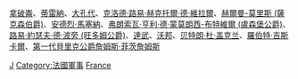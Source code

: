 {{Catnav|頁面分類|各種主題的頁面分類|按國家分類|各國軍事|法國軍事}}
{{Catnav|頁面分類|各種主題的頁面分類|按國家分類|各國人物|法国人}}
{{Catnav|頁面分類|各種主題的頁面分類|按國家分類|各國人物|各國軍事人物}}
{{Catnav|頁面分類|人类社会|人物|各國人物|法国人}}
{{Catnav|頁面分類|人类社会|人物|各國人物|各國軍事人物}}
{{Catnav|頁面分類|人物|各國人物|法国人}}
{{Catnav|頁面分類|人物|各國人物|各國軍事人物}}
{{Catnav|頁面分類|人物|各職業人物|軍事人物|各國軍事人物}}
{{Commons category|Military people of France}}

[[Category:各职业法国人|J]]
[[Category:法國軍事|Category:法國軍事]]
[[Category:各國軍事人物|France]]
[[拿破崙|拿破崙]]、[[蒂雷納|蒂雷納]]、[[大孔代|大孔代]]、[[克洛德·路易·赫克托爾·德·維拉爾|克洛德·路易·赫克托爾·德·維拉爾]]、[[赫爾曼-莫里斯_(薩克森伯爵)|赫爾曼-莫里斯 (薩克森伯爵)]]、[[安德烈·馬塞納|安德烈·馬塞納]]、[[弗朗索瓦·亨利·德·蒙莫朗西-布特維爾_(盧森堡公爵)|弗朗索瓦·亨利·德·蒙莫朗西-布特維爾 (盧森堡公爵)]]、[[路易·約瑟夫·德·波旁_(旺多姆公爵)|路易·約瑟夫·德·波旁 (旺多姆公爵)]]、[[達武|達武]]、[[沃邦|沃邦]]、[[贝特朗·杜·盖克兰|贝特朗·杜·盖克兰]]、[[羅伯特·吉斯卡爾|羅伯特·吉斯卡爾]]、[[第一代貝里克公爵詹姆斯·菲茨詹姆斯|第一代貝里克公爵詹姆斯·菲茨詹姆斯]]
